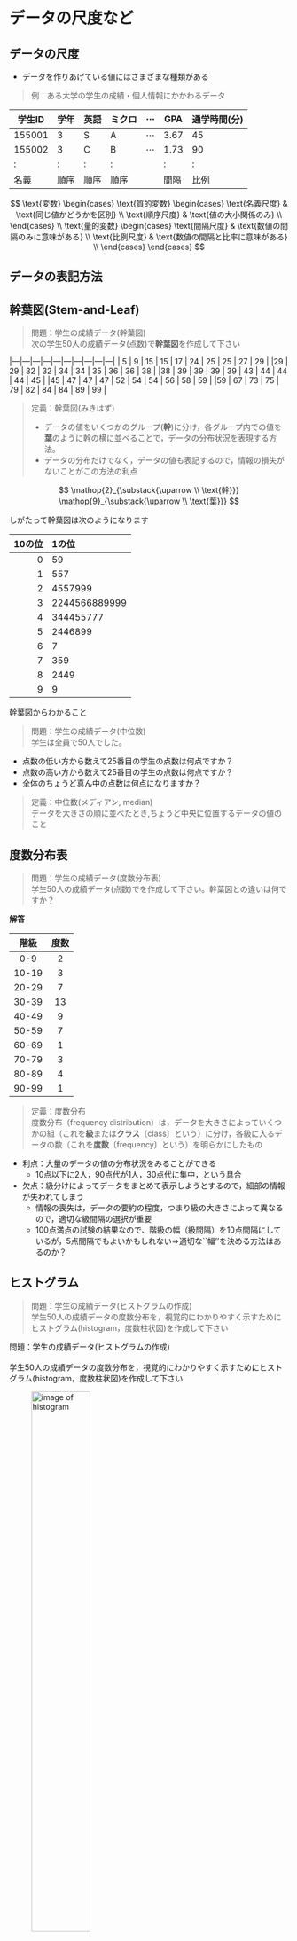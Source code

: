 # データの尺度など

## データの尺度

*   データを作りあげている値にはさまざまな種類がある

> 例：ある大学の学生の成績・個人情報にかかわるデータ

|学生ID|学年|英語|ミクロ|$\cdots$|GPA|通学時間(分)|
|--|--|--|--|--|--|--|
|155001|3|S|A|$\cdots$|3.67|45|
|155002|3|C|B|$\cdots$|1.73|90|
| : | : | : | : |  | : | : | 
|名義 | 順序 | 順序 | 順序 | | 間隔 | 比例 |

$$
\text{変数}
\begin{cases}
\text{質的変数}
\begin{cases}
\text{名義尺度} & \text{同じ値かどうかを区別} \\
\text{順序尺度} & \text{値の大小関係のみ} \\
\end{cases} \\
\text{量的変数}
\begin{cases}
\text{間隔尺度} & \text{数値の間隔のみに意味がある} \\
\text{比例尺度} & \text{数値の間隔と比率に意味がある} \\
\end{cases}
\end{cases}
$$

## データの表記方法


## 幹葉図(Stem-and-Leaf)

>問題：学生の成績データ(幹葉図) <br>
>次の学生50人の成績データ(点数)で**幹葉図**を作成して下さい

|---|---|---|---|---|---|---|---|---|---|
| 5 | 9 | 15 | 15 | 17 | 24 | 25 | 25 | 27 | 29 |
|29 | 29 | 32 | 32 | 34 | 34 | 35 | 36 | 36 | 38 |
|38 | 39 | 39 | 39 | 39 | 43 | 44 | 44 | 44 | 45 |
|45 | 47 | 47 | 47 | 52 | 54 | 54 | 56 | 58 | 59 |
|59 | 67 | 73 | 75 | 79 | 82 | 84 | 84 | 89 | 99 |


> 定義：幹葉図(みきはず)<br>
>
*   データの値をいくつかのグループ(**幹**)に分け，各グループ内での値を**葉**のように幹の横に並べることで，データの分布状況を表現する方法。
*   データの分布だけでなく，データの値も表記するので，情報の損失がないことがこの方法の利点

$$
\mathop{2}_{\substack{\uparrow \\ \text{幹}}}
\mathop{9}_{\substack{\uparrow \\ \text{葉}}}
$$

しがたって幹葉図は次のようになります

| 10の位 | 1の位 | 
|--:|:--|
| 0 | 59 |
| 1 | 557 |
| 2 | 4557999 | 
| 3 | 2244566889999 |
| 4 | 344455777 |
| 5 | 2446899 |
| 6 | 7 |
| 7 | 359 |
| 8 | 2449 |
| 9 | 9 |

幹葉図からわかること

> 問題：学生の成績データ(中位数) <br>
> 学生は全員で50人でした。

*   点数の低い方から数えて25番目の学生の点数は何点ですか？
*   点数の高い方から数えて25番目の学生の点数は何点ですか？
*   全体のちょうど真ん中の点数は何点になりますか？

> 定義：中位数(メディアン, median)<br>
>データを大きさの順に並べたとき,ちょうど中央に位置するデータの値のこと


## 度数分布表

> 問題：学生の成績データ(度数分布表) <br>
> 学生50人の成績データ(点数)で\textcolor{red}{度数分布表}を作成して下さい。幹葉図との違いは何ですか？

**解答**

| 階級 | 度数 | 
|:-:|:-:|
| 0-9 | 2 |
| 10-19 | 3 |
| 20-29 | 7 |
| 30-39 | 13 |
| 40-49 |  9 |
| 50-59 | 7 |
| 60-69 | 1 |
| 70-79 |  3 |
| 80-89 | 4 |
| 90-99 | 1 |


> 定義：度数分布<br>
> 度数分布（frequency distribution）は，データを大きさによっていくつかの組（これを**級**または**クラス**〔class〕という）に分け，各級に入るデータの数（これを**度数**〔frequency〕という）を明らかにしたもの

*   利点：大量のデータの値の分布状況をみることができる
    *  10点以下に2人，90点代が1人，30点代に集中，という具合
*   欠点：級分けによってデータをまとめて表示しようとするので，細部の情報が失われてしまう
    *  情報の喪失は，データの要約の程度，つまり級の大きさによって異なるので，適切な級間隔の選択が重要
    *  100点満点の試験の結果なので、階級の幅（級間隔）を10点間隔にしているが，5点間隔でもよいかもしれない$\Rightarrow$適切な``幅''を決める方法はあるのか？


## ヒストグラム

> 問題：学生の成績データ(ヒストグラムの作成) <br>
>学生50人の成績データの度数分布を，視覚的にわかりやすく示すためにヒストグラム(histogram，度数柱状図)を作成して下さい

| 問題：学生の成績データ(ヒストグラムの作成) <br>
| 学生50人の成績データの度数分布を，視覚的にわかりやすく示すためにヒストグラム(histogram，度数柱状図)を作成して下さい


![image of histogram](images/lec02/pic_hist_scores.png){width=50%}

> 定義：スタージス(Sturges)の公式による階級の幅の決め方<br>
>
1.  階級の数$m$を決定する：データ数が$n$のとき，適切な階級数$m$は
$$
m \approx 1+\frac{\log_{10} n}{\log_{10} 2} \approx 1+3.32 \log_{10} n
$$
なお，$\approx$は**ほぼ等しい**の意味。(参考：$\log_{10} 2 \approx 0.301$)
2.  階級の幅$c$を決定する：適切な級間隔$c$は
$$
c \approx \frac{x_{\max}-x_{\min}}{1+3.32 \log_{10} n}=\frac{\text{データの範囲}}{\text{階級数}}
$$

*   データの値の中で最も大きな値を``最大値(maximum)''，逆に最も小さな値を``最小値(minimum)''とよびます
*   最大値と最小値の間隔を``データの範囲(range)''とよびます



> 問題：学生の成績データ(スタージスの公式)<br>
> 学生50人の成績データ(単位：点数)では最低点は5点，最高点は99点でした。スタージスの公式を使って，適切な階級数$m$と階級の幅$c$を求めて下さい

**解答**

1.  スタージスの公式に必要な情報は次の通り

| 名称 | 記号 | 数値 |
|---|---|---|
| データ数 | $n$ | 50 |
| 最大値 | $x_{max}$ | 99 |
| 最小値 | $x_{min}$ | 5 |

2.  適切な階級の数$m$は
$$
m 
\approx 1+3.32 \times \log_{10} \mathop{50}_{\substack{\uparrow \\ n}}
\approx 1+3.32 \times 1.699
\approx 1+5.64 = 6.64
$$

3.  適切な級間隔$c$は
$$
c 
\approx \frac{\text{データの範囲}}{\text{階級数}}
\approx \frac{99-5}{7} 
\approx 13
$$


> 階級の数の決め方の注意点

1.  階級の「数」と「幅」は反比例の関係にある

| 階級の数 | 階級の幅 | ヒストグラム | 問題点 |
|---|---|---|---|
| 少なくする | 広くなる | 大雑把になる | 情報の喪失が大 |
| 多くする   | 狭くなる | 細かくなる   | 情報を集約できない |

2.  適切な階級の数と幅を決定するときにスタージスの公式を参考にするといい

3.  次のような幅を設定することがポイント
    1.  データ全体の傾向は損なわず、整理しやすい手頃な幅
    2.  級間隔が直感的に分かりやすい幅



### 度数分布表からわかること

> 問題：学生の成績データ(度数分布表の解釈)<br>
> 先ほど作成した学生の成績データの**度数分布表**を参照しながら以下の値を求めて下さい
>
1.  点数が30点台の学生は何人いますか？
2.  点数が30点台の学生は全体の何パーセントですか？
3.  50点未満の学生は何人いますか？
4.  50点未満の学生は何パーセントですか？

**解答**
1.  13人
2.  26パーセント
3.  34人
4.  68パーセント


> 問題：学生の成績データ(相対度数)<br>
> 点数が31点から40点の学生は全体の何パーセントですか？

$$
\text{30点台の階級の相対度数}
=\frac{\text{30点台の階級の度数}}{\text{全度数}}
=\frac{13}{50}=0.26
$$


> 定義：相対度数分布<br>
> **相対度数**の分布を表示したもの

| 階級(点) | 度数(人) | 相対度数 |  | 
| --:   | --: | :-:  | :-- |
|   0-9 |  2 | 0.04 | $\leftarrow 2/50$ | 
| 10-19 |  3 | 0.06 | $\leftarrow 3/50$ | 
| 20-29 |  7 | 0.14 | |
| 30-39 | 13 | 0.26 | $\leftarrow 13/50$ | 
| 40-49 |  9 | 0.18 | |
| 50-59 |  7 | 0.14 | |
| 60-69 |  1 | 0.02 | |
| 70-79 |  3 | 0.06 | |
| 80-89 |  4 | 0.08 | |
| 90-99 |  1 | 0.02 | |
| 合計  | 50 | 1.00 | |



